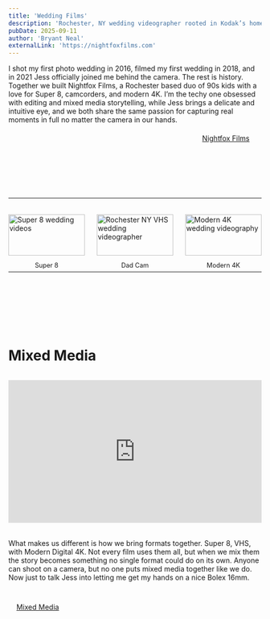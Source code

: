 ```yaml
---
title: 'Wedding Films'
description: 'Rochester, NY wedding videographer rooted in Kodak’s hometown, creating cinematic films with 90s aesthetics, Super 8, or modern digital style.'
pubDate: 2025-09-11
author: 'Bryant Neal'
externalLink: 'https://nightfoxfilms.com'
---
```



I shot my first photo wedding in 2016, filmed my first wedding in 2018, and in 2021 Jess officially joined me behind the camera. The rest is history. Together we built Nightfox Films, a Rochester based
duo of 90s kids with a love for Super 8, camcorders, and modern 4K. I’m the techy one obsessed with editing and mixed media storytelling, while Jess brings a delicate and intuitive eye, and we
both share the same passion for capturing real moments in full no matter the camera in our hands.

<div style="text-align: right; margin-top: 1.25rem;margin-right: 1.5rem;">
  <a href="https://nightfoxfilms.com" class="button" target="_blank" rel="noopener">Nightfox Films</a>
</div>

<div style="height: 6rem;"></div>

---

<div class="image-grid" style="display: grid; grid-template-columns: repeat(3, 1fr); gap: 1.5rem; margin: 2rem 0;">
  <div>
    <a href="https://www.nightfoxfilms.com/super-8-weddings" target="_blank" rel="noopener">
      <Image src={super8WeddingImg} alt="Super 8 wedding videos" style="width: 100%; height: auto; border: none !important; padding: 0 !important; border-radius: 0 !important;" />
    </a>
    <p style="font-size: 0.9em; color: var(--accent); margin: 0.75rem 0 0; text-align: center;">Super 8</p>
  </div>
  <div>
    <a href="https://www.nightfoxfilms.com/camcorder-weddings" target="_blank" rel="noopener">
      <Image src={rochesterWeddingImg} alt="Rochester NY VHS wedding videographer" style="width: 100%; height: auto; border: none !important; padding: 0 !important; border-radius: 0 !important;" />
    </a>
    <p style="font-size: 0.9em; color: var(--accent); margin: 0.75rem 0 0; text-align: center;">Dad Cam</p>
  </div>
  <div>
    <a href="https://www.nightfoxfilms.com/modern-films" target="_blank" rel="noopener">
      <Image src={contentCreatorWeddingImg} alt="Modern 4K wedding videography" style="width: 100%; height: auto; border: none !important; padding: 0 !important; border-radius: 0 !important;" />
    </a>
    <p style="font-size: 0.9em; color: var(--accent); margin: 0.75rem 0 0; text-align: center;">Modern 4K</p>
  </div>
</div>

---
<div style="height: 6rem;"></div>

<h1>Mixed Media </h1>

<div class="video-grid" style="display: grid; grid-template-columns: 1fr; gap: 2rem; margin: 2rem 0;">
  <div style="position: relative; padding-bottom: 56.25%; height: 0; overflow: hidden;">
    <iframe src="https://player.vimeo.com/video/1110693045" style="position: absolute; top: 0; left: 0; width: 100%; height: 100%;" frameborder="0" allow="autoplay; fullscreen; picture-in-picture" allowfullscreen></iframe>
  </div>
</div>

What makes us different is how we bring formats together. Super 8, VHS, with Modern Digital 4K. Not every film uses them all, but when we mix them the story becomes something no single format could
do on its own. Anyone can shoot on a camera, but no one puts mixed media together like we do. Now just to talk Jess into letting me get my hands on a nice Bolex 16mm.

<div style="height: .5rem;"></div>

<div style="text-align: left; margin-top: 1.25rem;margin-left: 1rem;">
  <a href="https://www.nightfoxfilms.com/mixed-media-wedding-films" class="button" target="_blank" rel="noopener">Mixed Media</a>
</div>

<div style="height: 3rem;"></div>
